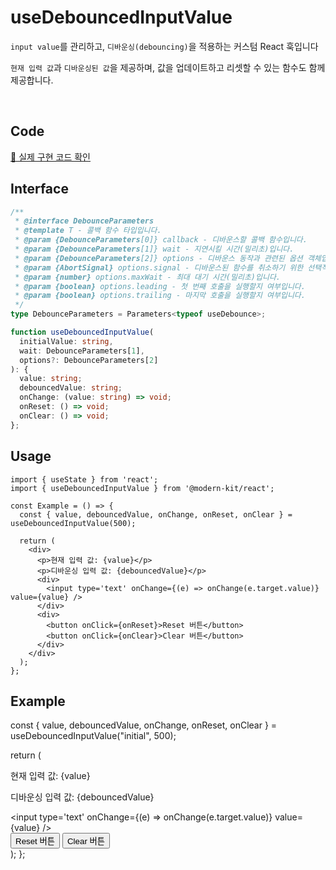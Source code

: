 
# useDebouncedInputValue

`input value`를 관리하고, `디바운싱(debouncing)`을 적용하는 커스텀 React 훅입니다

`현재 입력 값`과 `디바운싱된 값`을 제공하며, 값을 업데이트하고 리셋할 수 있는 함수도 함께 제공합니다.

<br />

## Code
[🔗 실제 구현 코드 확인](https://github.com/modern-agile-team/modern-kit/blob/main/packages/react/src/hooks/useDebouncedInputValue/index.ts)

## Interface
```ts title="typescript"
/**
 * @interface DebounceParameters
 * @template T - 콜백 함수 타입입니다.
 * @param {DebounceParameters[0]} callback - 디바운스할 콜백 함수입니다.
 * @param {DebounceParameters[1]} wait - 지연시킬 시간(밀리초)입니다.
 * @param {DebounceParameters[2]} options - 디바운스 동작과 관련된 옵션 객체입니다.
 * @param {AbortSignal} options.signal - 디바운스된 함수를 취소하기 위한 선택적 AbortSignal입니다.
 * @param {number} options.maxWait - 최대 대기 시간(밀리초)입니다.
 * @param {boolean} options.leading - 첫 번째 호출을 실행할지 여부입니다.
 * @param {boolean} options.trailing - 마지막 호출을 실행할지 여부입니다.
 */
type DebounceParameters = Parameters<typeof useDebounce>;
```
```ts title="typescript"
function useDebouncedInputValue(
  initialValue: string,
  wait: DebounceParameters[1],
  options?: DebounceParameters[2]
): {
  value: string;
  debouncedValue: string;
  onChange: (value: string) => void;
  onReset: () => void;
  onClear: () => void;
};
```

## Usage
```tsx title="typescript"
import { useState } from 'react';
import { useDebouncedInputValue } from '@modern-kit/react';

const Example = () => {
  const { value, debouncedValue, onChange, onReset, onClear } = useDebouncedInputValue(500);

  return (
    <div>
      <p>현재 입력 값: {value}</p>
      <p>디바운싱 입력 값: {debouncedValue}</p>
      <div>
        <input type='text' onChange={(e) => onChange(e.target.value)} value={value} />
      </div>
      <div>
        <button onClick={onReset}>Reset 버튼</button>
        <button onClick={onClear}>Clear 버튼</button>
      </div>
    </div>
  );
};
```

## Example

  const { value, debouncedValue, onChange, onReset, onClear } = useDebouncedInputValue("initial", 500);

  return (
    <div>
      <p>현재 입력 값: {value}</p>
      <p>디바운싱 입력 값: {debouncedValue}</p>
      <div>
        <input type='text' onChange={(e) => onChange(e.target.value)} value={value} />
      </div>
      <div>
        <button onClick={onReset}>Reset 버튼</button>
        <button onClick={onClear}>Clear 버튼</button>
      </div>
    </div>
  );
};

<Example />